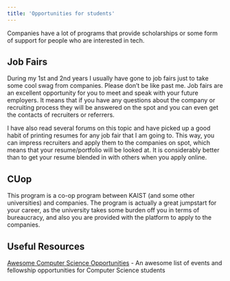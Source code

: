 ```yaml
---
title: 'Opportunities for students'
---
```


Companies have a lot of programs that provide scholarships or some form of support for people who are interested in tech.

## Job Fairs

During my 1st and 2nd years I usually have gone to job fairs just to take some cool swag from companies. Please don’t be like past me. Job fairs are an excellent opportunity for you to meet and speak with your future employers. It means that if you have any questions about the company or recruiting process they will be answered on the spot and you can even get the contacts of recruiters or referrers. 

I have also read several forums on this topic and have picked up a good habit of printing resumes for any job fair that I am going to. This way, you can impress recruiters and apply them to the companies on spot, which means that your resume/portfolio will be looked at. It is considerably better than to get your resume blended in with others when you apply online.  

## CUop

This program is a co-op program between KAIST (and some other universities) and companies. The program is actually a great jumpstart for your career, as the university takes some burden off you in terms of bureaucracy, and also you are provided with the platform to apply to the companies. 

## Useful Resources

[Awesome Computer Science Opportunities](https://github.com/anu0012/awesome-computer-science-opportunities) - An awesome list of events and fellowship opportunities for Computer Science students